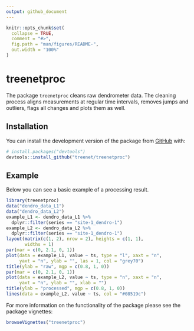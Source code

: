 ```yaml
---
output: github_document
---
```


<!-- README.md is generated from README.Rmd. Please edit that file -->

```r
knitr::opts_chunk$set(
  collapse = TRUE,
  comment = "#>",
  fig.path = "man/figures/README-",
  out.width = "100%"
)
```
# treenetproc

<!-- badges: start -->
<!-- badges: end -->

The package `treenetproc` cleans raw dendrometer data. The cleaning process 
aligns measurements at regular time intervals, removes jumps and outliers,
flags all changes and plots them as well.

## Installation

You can install the development version of the package from 
[GitHub](https://github.com/) with:

``` r
# install.packages("devtools")
devtools::install_github("treenet/treenetproc")
```

## Example

Below you can see a basic example of a processing result. 

```r
library(treenetproc)
data("dendro_data_L1")
data("dendro_data_L2")
example_L1 <- dendro_data_L1 %>% 
  dplyr::filter(series == "site-1_dendro-1")
example_L2 <- dendro_data_L2 %>% 
  dplyr::filter(series == "site-1_dendro-1")
layout(matrix(c(1, 2), nrow = 2), heights = c(1, 1),
       widths = 1)
par(mar = c(0, 2.1, 0, 1))
plot(data = example_L1, value ~ ts, type = "l", xaxt = "n", 
     yaxt = "n", ylab = "", las = 1, col = "grey70")
title(ylab = "raw", mgp = c(0.8, 1, 0))
par(mar = c(0, 2.1, 0, 1))
plot(data = example_L2, value ~ ts, type = "n", xaxt = "n", 
     yaxt = "n", ylab = "", xlab = "")
title(ylab = "processed", mgp = c(0.8, 1, 0))
lines(data = example_L2, value ~ ts, col = "#08519c")
```

For more information on the functionality of the package please see the 
package vignettes:

```r
browseVignettes("treenetproc")
```
